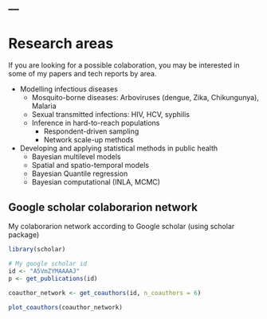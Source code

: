 ---
---


# Research areas

If you are looking for a possible colaboration, you may be interested in some of my papers and tech reports by area.

- Modelling infectious diseases
    - Mosquito-borne diseases: Arboviruses (dengue, Zika, Chikungunya), Malaria
    - Sexual transmitted infections: HIV, HCV, syphilis
    - Inference in hard-to-reach populations
        - Respondent-driven sampling
        - Network scale-up methods
        
- Developing and applying statistical methods in public health
    - Bayesian multilevel models
    - Spatial and spatio-temporal models
    - Bayesian Quantile regression
    - Bayesian computational (INLA, MCMC)


## Google scholar colaborarion network

My colaborarion network according to Google scholar (using scholar package)

```r
library(scholar)

# My google scholar id
id <- "A5VmZYMAAAAJ"
p <- get_publications(id)

coauthor_network <- get_coauthors(id, n_coauthors = 6)

plot_coauthors(coauthor_network)
```

